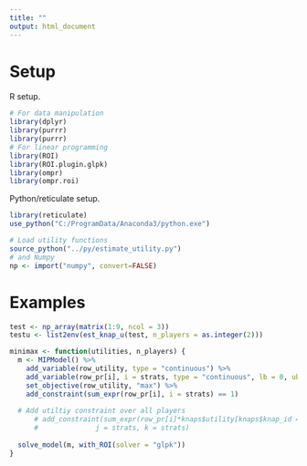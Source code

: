 ```yaml
---
title: ""
output: html_document
---
```


# Setup

R setup.

```r
# For data manipulation
library(dplyr)
library(purrr)
library(purrr)
# For linear programming
library(ROI)
library(ROI.plugin.glpk)
library(ompr)
library(ompr.roi)
```

Python/reticulate setup.

```r
library(reticulate)
use_python("C:/ProgramData/Anaconda3/python.exe")

# Load utility functions
source_python("../py/estimate_utility.py")
# and Numpy
np <- import("numpy", convert=FALSE)
```

# Examples

```r
test <- np_array(matrix(1:9, ncol = 3))
testu <- list2env(est_knap_u(test, n_players = as.integer(2)))
```

```r
minimax <- function(utilities, n_players) {
  m <- MIPModel() %>%
    add_variable(row_utility, type = "continuous") %>%
    add_variable(row_pr[i], i = strats, type = "continuous", lb = 0, ub = 1) %>%
    set_objective(row_utility, "max") %>%
    add_constraint(sum_expr(row_pr[i], i = strats) == 1)
  
  # Add utiltiy constraint over all players
      # add_constraint(sum_expr(row_pr[i]*knaps$utility[knaps$knap_id == i & knaps$matchup == paste0(sort(c(i, j, k)), collapse = ";")], i = strats) >= row_utility,
      #              j = strats, k = strats)
  
  solve_model(m, with_ROI(solver = "glpk")) 
}
```



